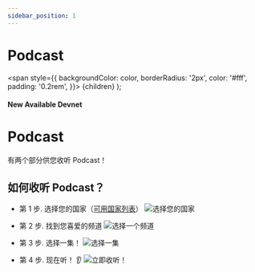 ```yaml
---
sidebar_position: 1
---
```


# Podcast

  <span
    style={{
      backgroundColor: color,
      borderRadius: '2px',
      color: '#fff',
      padding: '0.2rem',
    }}>
    {children}
  </span>
);

#### New Available <Highlight color="#25c2a0">Devnet</Highlight>


# Podcast

有两个部分供您收听 Podcast！

## 如何收听 Podcast？

* 第 1 步. 选择您的国家（[可用国家列表](/docs/about/country)）
![选择您的国家](/img/podcast/intro/choose-country.png)

* 第 2 步. 找到您喜爱的频道
![选择一个频道](/img/podcast/intro/choose-episode.png)

* 第 3 步. 选择一集！
![选择一集](/img/podcast/intro/choose-an-episode.png)

* 第 4 步. 现在听！ 👂
![立即收听！](/img/podcast/intro/listen-now.png)